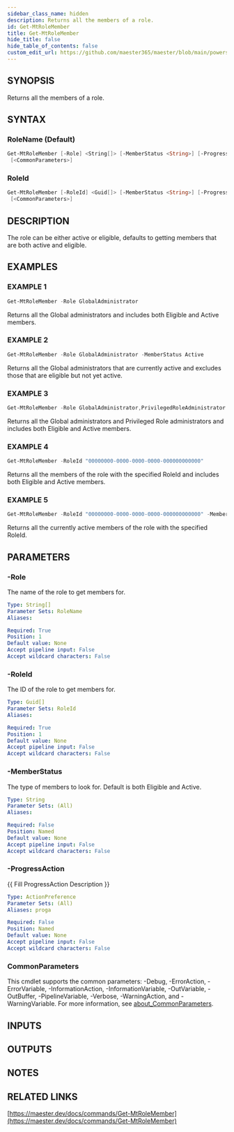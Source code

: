 ```yaml
---
sidebar_class_name: hidden
description: Returns all the members of a role.
id: Get-MtRoleMember
title: Get-MtRoleMember
hide_title: false
hide_table_of_contents: false
custom_edit_url: https://github.com/maester365/maester/blob/main/powershell/public/Get-MtRoleMember.ps1
---
```


## SYNOPSIS

Returns all the members of a role.

## SYNTAX

### RoleName (Default)

```powershell
Get-MtRoleMember [-Role] <String[]> [-MemberStatus <String>] [-ProgressAction <ActionPreference>]
 [<CommonParameters>]
```

### RoleId

```powershell
Get-MtRoleMember [-RoleId] <Guid[]> [-MemberStatus <String>] [-ProgressAction <ActionPreference>]
 [<CommonParameters>]
```

## DESCRIPTION

The role can be either active or eligible, defaults to getting members that are both active and eligible.

## EXAMPLES

### EXAMPLE 1

```powershell
Get-MtRoleMember -Role GlobalAdministrator
```

Returns all the Global administrators and includes both Eligible and Active members.

### EXAMPLE 2

```powershell
Get-MtRoleMember -Role GlobalAdministrator -MemberStatus Active
```

Returns all the Global administrators that are currently active and excludes those that are eligible but not yet active.

### EXAMPLE 3

```powershell
Get-MtRoleMember -Role GlobalAdministrator,PrivilegedRoleAdministrator
```

Returns all the Global administrators and Privileged Role administrators and includes both Eligible and Active members.

### EXAMPLE 4

```powershell
Get-MtRoleMember -RoleId "00000000-0000-0000-0000-000000000000"
```

Returns all the members of the role with the specified RoleId and includes both Eligible and Active members.

### EXAMPLE 5

```powershell
Get-MtRoleMember -RoleId "00000000-0000-0000-0000-000000000000" -MemberStatus Active
```

Returns all the currently active members of the role with the specified RoleId.

## PARAMETERS

### -Role

The name of the role to get members for.

```yaml
Type: String[]
Parameter Sets: RoleName
Aliases:

Required: True
Position: 1
Default value: None
Accept pipeline input: False
Accept wildcard characters: False
```

### -RoleId

The ID of the role to get members for.

```yaml
Type: Guid[]
Parameter Sets: RoleId
Aliases:

Required: True
Position: 1
Default value: None
Accept pipeline input: False
Accept wildcard characters: False
```

### -MemberStatus

The type of members to look for.
Default is both Eligible and Active.

```yaml
Type: String
Parameter Sets: (All)
Aliases:

Required: False
Position: Named
Default value: None
Accept pipeline input: False
Accept wildcard characters: False
```

### -ProgressAction

\{\{ Fill ProgressAction Description \}\}

```yaml
Type: ActionPreference
Parameter Sets: (All)
Aliases: proga

Required: False
Position: Named
Default value: None
Accept pipeline input: False
Accept wildcard characters: False
```

### CommonParameters

This cmdlet supports the common parameters: -Debug, -ErrorAction, -ErrorVariable, -InformationAction, -InformationVariable, -OutVariable, -OutBuffer, -PipelineVariable, -Verbose, -WarningAction, and -WarningVariable. For more information, see [about_CommonParameters](http://go.microsoft.com/fwlink/?LinkID=113216).

## INPUTS

## OUTPUTS

## NOTES

## RELATED LINKS

[https://maester.dev/docs/commands/Get-MtRoleMember](https://maester.dev/docs/commands/Get-MtRoleMember)
